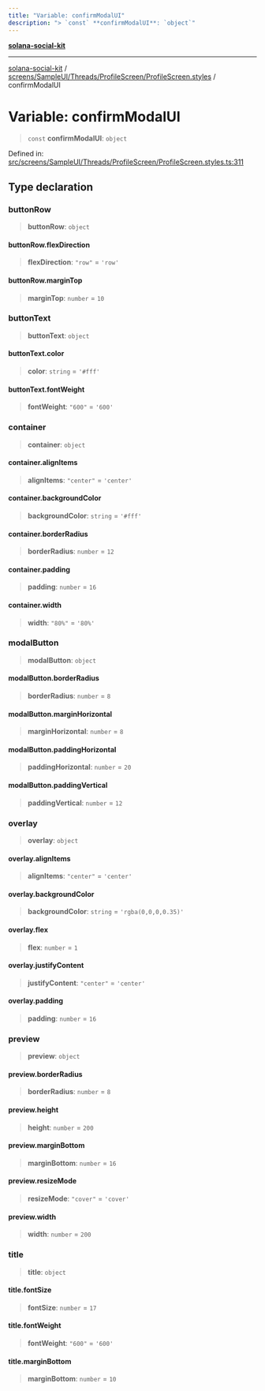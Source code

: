 ```yaml
---
title: "Variable: confirmModalUI"
description: "> `const` **confirmModalUI**: `object`"
---
```


[**solana-social-kit**](../../../../../../README.mdx)

***

[solana-social-kit](../../../../../../README.mdx) / [screens/SampleUI/Threads/ProfileScreen/ProfileScreen.styles](../README.mdx) / confirmModalUI

# Variable: confirmModalUI

> `const` **confirmModalUI**: `object`

Defined in: [src/screens/SampleUI/Threads/ProfileScreen/ProfileScreen.styles.ts:311](https://github.com/SendArcade/solana-social-starter/blob/bd4b3556b8f469c27ebb06f4df65b3a36b43ba3b/src/screens/SampleUI/Threads/ProfileScreen/ProfileScreen.styles.ts#L311)

## Type declaration

### buttonRow

> **buttonRow**: `object`

#### buttonRow.flexDirection

> **flexDirection**: `"row"` = `'row'`

#### buttonRow.marginTop

> **marginTop**: `number` = `10`

### buttonText

> **buttonText**: `object`

#### buttonText.color

> **color**: `string` = `'#fff'`

#### buttonText.fontWeight

> **fontWeight**: `"600"` = `'600'`

### container

> **container**: `object`

#### container.alignItems

> **alignItems**: `"center"` = `'center'`

#### container.backgroundColor

> **backgroundColor**: `string` = `'#fff'`

#### container.borderRadius

> **borderRadius**: `number` = `12`

#### container.padding

> **padding**: `number` = `16`

#### container.width

> **width**: `"80%"` = `'80%'`

### modalButton

> **modalButton**: `object`

#### modalButton.borderRadius

> **borderRadius**: `number` = `8`

#### modalButton.marginHorizontal

> **marginHorizontal**: `number` = `8`

#### modalButton.paddingHorizontal

> **paddingHorizontal**: `number` = `20`

#### modalButton.paddingVertical

> **paddingVertical**: `number` = `12`

### overlay

> **overlay**: `object`

#### overlay.alignItems

> **alignItems**: `"center"` = `'center'`

#### overlay.backgroundColor

> **backgroundColor**: `string` = `'rgba(0,0,0,0.35)'`

#### overlay.flex

> **flex**: `number` = `1`

#### overlay.justifyContent

> **justifyContent**: `"center"` = `'center'`

#### overlay.padding

> **padding**: `number` = `16`

### preview

> **preview**: `object`

#### preview.borderRadius

> **borderRadius**: `number` = `8`

#### preview.height

> **height**: `number` = `200`

#### preview.marginBottom

> **marginBottom**: `number` = `16`

#### preview.resizeMode

> **resizeMode**: `"cover"` = `'cover'`

#### preview.width

> **width**: `number` = `200`

### title

> **title**: `object`

#### title.fontSize

> **fontSize**: `number` = `17`

#### title.fontWeight

> **fontWeight**: `"600"` = `'600'`

#### title.marginBottom

> **marginBottom**: `number` = `10`
